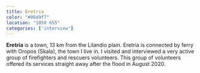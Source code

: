 ```yaml
---
title: Eretria
color: "#86d9f7"
location: "1050 655"
categories: ['interview']
---
```


**Eretria** is a town, 13 km from the Lilandio plain. Eretria is connected by ferry with Oropos (Skala), the town I live in. I visited and interviewed a very active group of firefighters and rescuers volunteers. This group of volunteers offered its services straight away after the flood in August 2020.

<Gallery folder="eretria/impressions" grid={2} />